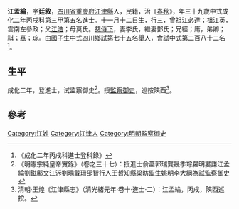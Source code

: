{{明清人物信息框
| 姓名 = 江孟綸
| 原名 =
| 圖片名稱= 
| 圖片大小 =
| 圖片說明 = 
| 最高職務 =
| 國家 = 大明 
| 爵位 =
| 籍貫 = [[四川省|四川省]][[重慶府|重慶府]][[江津縣|江津縣]]
| 族裔 = 
| 旗籍 = 
| 字號 = 
| 諡號 =
| 出生日期 = 十一月十二日
| 出生地點 =
| 逝世日期 = 
| 逝世地點 =
| 墓葬 =
| 配偶 = 李氏鄧氏
| 親屬 = 曾祖[[江必達|江必達]]，祖[[江英|江英]]，父[[江浩|江浩]]，母莫氏
| 出身 =
* 成化二年丙戌科進士
| 經歷 =
| 著作 =  
*
*
*
}}
'''江孟綸'''{{BD|1428年||1487年||}}，字'''廷敘'''，[[四川省|四川省]][[重慶府|重慶府]][[江津縣|江津縣]]人，民籍，治《[[春秋|春秋]]》，年三十九歲中式成化二年丙戌科第三甲第五名進士。十一月十二日生，行三，曾祖[[江必達|江必達]]；祖[[江英|江英]]，雲南左參政；父[[江浩|江浩]]；母莫氏。[[慈侍下|慈侍下]]，妻李氏，繼妻鄧氏；兄經；庸，弟卿；祺；嚞；琮。由國子生中式四川鄉試第七十五名[[舉人|舉人]]，[[會試|會試]]中式第二百八十二名<ref>《成化二年丙戌科進士登科錄》</ref>。

==生平==
成化二年，登進士，试监察御史<ref>《明憲宗純皇帝實錄》（卷之三十七）：授進士俞藎郭瑞龔晟季琮羅明婁謙江孟綸劉鎡鄺文江泝劉瑀戴珊邵智行人王哲知縣梁昉監生姚明李大綱為試監察御史</ref>。授[[監察御史|監察御史]]，巡按陝西<ref>清朝·王煌《江津縣志》（清光緒元年·卷十·進士·二）：江孟綸，丙戌，陝西巡按。</ref>。

==參考==
{{reflist}}

{{成化二年丙戌科殿試金榜}}

{{Authority control}}

{{DEFAULTSORT:J}}
[[Category:江姓|Category:江姓]]
[[Category:江津人|Category:江津人]]
[[Category:明朝監察御史|Category:明朝監察御史]]


{{明朝人物小作品}}
